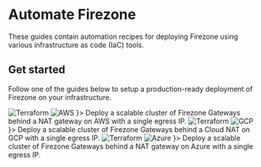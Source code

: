 
# Automate Firezone

These guides contain automation recipes for deploying Firezone using various
infrastructure as code (IaC) tools.

## Get started

Follow one of the guides below to setup a production-ready deployment of
Firezone on your infrastructure.

<KbCards>
  <KbCard
    title="Deploy Firezone on AWS"
    href="/kb/automate/terraform/aws"
    logo={
    <div>
      <Image width={200} height={200} alt="Terraform" src="/images/kb/automate/terraform-logo.svg" className="mx-auto mb-8" />
      <FaPlus size={32} className="mx-auto mb-8" />
      <Image width={100} height={100} alt="AWS" src="/images/kb/automate/aws-logo.svg" className="mx-auto mb-8" />
    </div>
  }>
    Deploy a scalable cluster of Firezone Gateways behind a NAT gateway on AWS
    with a single egress IP.
  </KbCard>
  <KbCard
    title="Deploy Firezone on GCP"
    href="/kb/automate/terraform/gcp"
    logo={
    <div>
      <Image width={200} height={200} alt="Terraform" src="/images/kb/automate/terraform-logo.svg" className="mx-auto mb-8" />
      <FaPlus size={32} className="mx-auto mb-8" />
      <Image width={220} height={220} alt="GCP" src="/images/kb/automate/gcp-logo.svg" className="mx-auto mb-8" />
    </div>
    }>
    Deploy a scalable cluster of Firezone Gateways behind a Cloud NAT on GCP
    with a single egress IP.

  </KbCard>
  <KbCard
    title="Deploy Firezone on Azure"
    href="/kb/automate/terraform/azure"
    logo={
    <div>
      <Image width={200} height={200} alt="Terraform" src="/images/kb/automate/terraform-logo.svg" className="mx-auto mb-8" />
      <FaPlus size={32} className="mx-auto mb-8" />
      <Image width={150} height={150} alt="Azure" src="/images/kb/automate/azure-logo.svg" className="mx-auto mb-8" />
    </div>
    }>
    Deploy a scalable cluster of Firezone Gateways behind a NAT gateway on Azure
    with a single egress IP.

  </KbCard>
</KbCards>

<SupportOptions />
